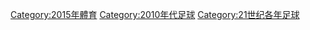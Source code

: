 {{portal|足球}}
{{Commons category|2015 in association football}}

{{year by category
|m=2
|c=0
|d=1
|y=5
|cat=足球
|sortkey=足球
|parent=21世纪各年足球
|subcat=2015年體育
}}

[[Category:2015年體育|Category:2015年體育]]
[[Category:2010年代足球|Category:2010年代足球]]
[[Category:21世纪各年足球|Category:21世纪各年足球]]